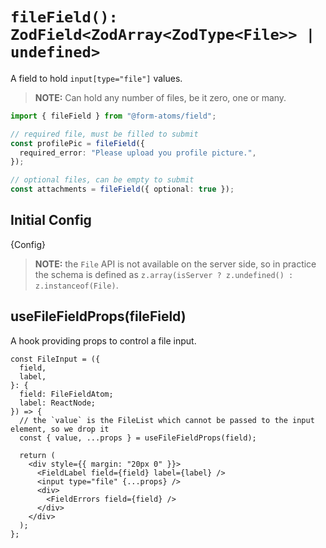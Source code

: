 

<Meta title="fields/fileField" of={FileFieldStories} />

# `fileField(): ZodField<ZodArray<ZodType<File>> | undefined>`

A field to hold `input[type="file"]` values.

> **NOTE:** Can hold any number of files, be it zero, one or many.

```ts
import { fileField } from "@form-atoms/field";

// required file, must be filled to submit
const profilePic = fileField({
  required_error: "Please upload you profile picture.",
});

// optional files, can be empty to submit
const attachments = fileField({ optional: true });
```

## Initial Config

<Markdown>{Config}</Markdown>

> **NOTE:** the `File` API is not available on the server side, so in practice the schema is defined as `z.array(isServer ? z.undefined() : z.instanceof(File)`.

## useFileFieldProps(fileField)

A hook providing props to control a file input.

```tsx
const FileInput = ({
  field,
  label,
}: {
  field: FileFieldAtom;
  label: ReactNode;
}) => {
  // the `value` is the FileList which cannot be passed to the input element, so we drop it
  const { value, ...props } = useFileFieldProps(field);

  return (
    <div style={{ margin: "20px 0" }}>
      <FieldLabel field={field} label={label} />
      <input type="file" {...props} />
      <div>
        <FieldErrors field={field} />
      </div>
    </div>
  );
};
```

<Stories />
